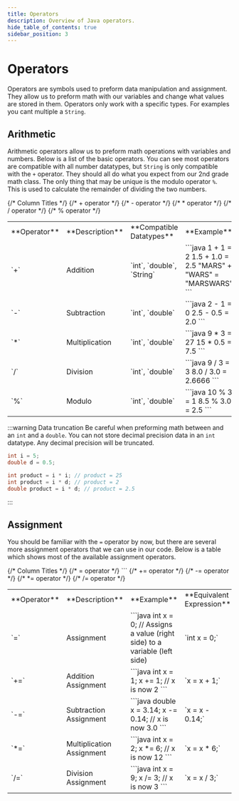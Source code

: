 ```yaml
---
title: Operators
description: Overview of Java operators.
hide_table_of_contents: true
sidebar_position: 3
---
```


# Operators
Operators are symbols used to preform data manipulation and assignment. They allow us to preform math with our variables and change what values are stored in them. Operators only work with a specific types. For examples you cant multiple a `String`.

## Arithmetic
Arithmetic operators allow us to preform math operations with variables and numbers. Below is a list of the basic operators. You can see most operators are compatible with all number datatypes, but `String` is only compatible with the `+` operator. They should all do what you expect from our 2nd grade math class. The only thing that may be unique is the modulo operator `%`. This is used to calculate the remainder of dividing the two numbers.

<table>
<tr>
{/* Column Titles */}
<td> **Operator** </td>
<td> **Description** </td>
<td> **Compatible Datatypes** </td>
<td> **Example** </td>
</tr>
<tr>
{/* + operator */}
<td style={{textAlign: 'center', fontSize: 25}}> `+` </td>
<td> Addition </td>
<td > `int`, `double`, `String` </td>
<td>
```java
1 + 1 = 2
1.5 + 1.0 = 2.5
"MARS" + "WARS" = "MARSWARS"
```
</td>
</tr>
<tr>
{/* - operator */}
<td style={{textAlign: 'center', fontSize: 25}}> `-` </td>
<td> Subtraction </td>
<td> `int`, `double` </td>
<td>
```java
2 - 1 = 0
2.5 - 0.5 = 2.0
```
</td>
</tr>
{/* * operator */}
<tr>
<td style={{textAlign: 'center', fontSize: 25}}> `*` </td>
<td> Multiplication </td>
<td> `int`, `double` </td>
<td>
```java
9 * 3 = 27
15 * 0.5 = 7.5
```
</td>
</tr>
{/* / operator */}
<tr>
<td style={{textAlign: 'center', fontSize: 25}}> `/` </td>
<td> Division </td>
<td> `int`, `double` </td>
<td>
```java
9 / 3 = 3
8.0 / 3.0 = 2.6666
```
</td>
</tr>
{/* % operator */}
<tr>
<td style={{textAlign: 'center', fontSize: 25}}> `%` </td>
<td> Modulo </td>
<td> `int`, `double` </td>
<td>
```java
10 % 3 = 1
8.5 % 3.0 = 2.5
```
</td>
</tr>
</table>

:::warning Data truncation
Be careful when preforming math between and an `int` and a `double`. You can not store decimal precision data in an `int` datatype. Any decimal precision will be truncated.
```java
int i = 5;
double d = 0.5;

int product = i * i; // product = 25
int product = i * d; // product = 2
double product = i * d; // product = 2.5
```
:::

## Assignment
You should be familiar with the `=` operator by now, but there are several more assignment operators that we can use in our code.
Below is a table which shows most of the available assignment operators.

<table>
<tr>
{/* Column Titles */}
<td> **Operator** </td>
<td> **Description** </td>
<td> **Example** </td>
<td> **Equivalent Expression** </td>
</tr>
<tr>
{/* = operator */}
<td style={{textAlign: 'center', fontSize: 25}}> `=` </td>
<td> Assignment </td>
<td>
```java
int x = 0;
// Assigns a value (right side) to a variable (left side) </td>
```
</td>
<td > `int x = 0;` </td>
</tr>
<tr>
{/* += operator */}
<td style={{textAlign: 'center', fontSize: 25}}> `+=` </td>
<td> Addition Assignment </td>
<td>
```java
int x = 1;
x += 1; // x is now 2
```
</td>
<td> `x = x + 1;` </td>
</tr>
{/* -= operator */}
<tr>
<td style={{textAlign: 'center', fontSize: 25}}> `-=` </td>
<td> Subtraction Assignment </td>
<td>
```java
double x = 3.14;
x -= 0.14;  // x is now 3.0
```
</td>
<td> `x = x - 0.14;` </td>
</tr>
{/* *= operator */}
<tr>
<td style={{textAlign: 'center', fontSize: 25}}> `*=` </td>
<td>Multiplication Assignment </td>
<td>
```java
int x = 2;
x *= 6;  // x is now 12
```
</td>
<td> `x = x * 6;` </td>
</tr>
{/* /= operator */}
<tr>
<td style={{textAlign: 'center', fontSize: 25}}> `/=` </td>
<td> Division Assignment </td>
<td>
```java
int x = 9;
x /= 3;  // x is now 3
```
</td>
<td> `x = x / 3;` </td>
</tr>
</table>
